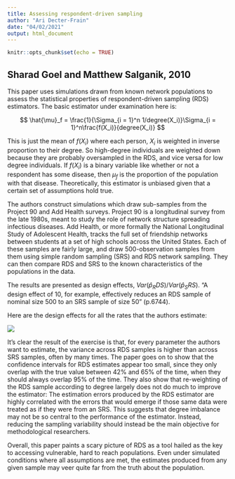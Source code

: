 ```yaml
---
title: Assessing respondent-driven sampling
author: "Ari Decter-Frain"
date: "04/02/2021"
output: html_document
---
```


```r
knitr::opts_chunk$set(echo = TRUE)
```

## Sharad Goel and Matthew Salganik, 2010

This paper uses simulations drawn from known network populations to assess the statistical properties of respondent-driven sampling (RDS) estimators. The basic estimator under examination here is:

$$
\hat{\mu}_f = \frac{1}{\Sigma_{i = 1}^n 1/degree(X_i)}\Sigma_{i = 1}^n\frac{f(X_i)}{degree(X_i)}
$$

This is just the mean of $f(X_i)$ where each person, $X_i$ is weighted in inverse proportion to their degree. So high-degree individuals are weighted down because they are probably oversampled in the RDS, and vice versa for low degree individuals. If $f(X_i)$ is a binary variable like whether or not a respondent has some disease, then $\mu_f$ is the proportion of the population with that disease. Theoretically, this estimator is unbiased given that a certain set of assumptions hold true.

The authors construct simulations which draw sub-samples from the Project 90 and Add Health surveys. Project 90 is a longitudinal survey from the late 1980s, meant to study the role of network structure spreading infectious diseases. Add Health, or more formally the National Longitudinal Study of Adolescent Health, tracks the full set of friendship networks between students at a set of high schools across the United States. Each of these samples are fairly large, and draw 500-observation samples from them using simple random sampling (SRS) and RDS network sampling. They can then compare RDS and SRS to the known characteristics of the populations in the data. 

The results are presented as design effects, $Var(\hat{p}_RDS)/Var(\hat{p}_SRS)$. "A design effect of 10, for example, effectively reduces an RDS sample of nominal size 500 to an SRS sample of size 50" (p.6744).

Here are the design effects for all the rates that the authors estimate:

![](/misc_img/goel_salganik_2010.png)

It's clear the result of the exercise is that, for every parameter the authors want to estimate, the variance across RDS samples is higher than across SRS samples, often by many times. The paper goes on to show that the confidence intervals for RDS estimates appear too small, since they only overlap with the true value between 42% and 65% of the time, when they should always overlap 95% of the time. They also show that re-weighting of the RDS sample according to degree largely does not do much to improve the estimator: The estimation errors produced by the RDS estimator are highly correlated with the errors that would emerge if those same data were treated as if they were from an SRS. This suggests that degree imbalance may not be so central to the performance of the estimator. Instead, reducing the sampling variability should instead be the main objective for methodological researchers.

Overall, this paper paints a scary picture of RDS as a tool hailed as the key to accessing vulnerable, hard to reach populations. Even under simulated conditions where all assumptions are met, the estimates produced from any given sample may veer quite far from the truth about the population. 